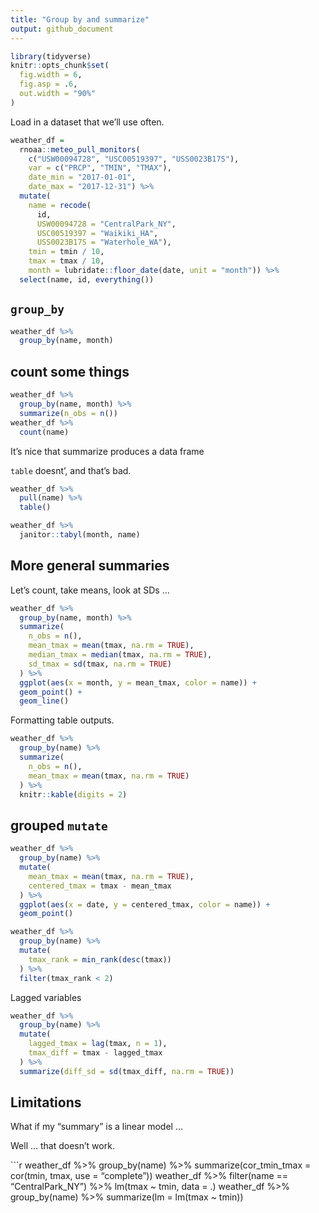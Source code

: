 ```yaml
---
title: "Group by and summarize"
output: github_document
---
```


```r
library(tidyverse)
knitr::opts_chunk$set(
  fig.width = 6,
  fig.asp = .6,
  out.width = "90%"
)
```


Load in a dataset that we'll use often.

```r
weather_df =  
  rnoaa::meteo_pull_monitors(
    c("USW00094728", "USC00519397", "USS0023B17S"),
    var = c("PRCP", "TMIN", "TMAX"), 
    date_min = "2017-01-01",
    date_max = "2017-12-31") %>%
  mutate(
    name = recode(
      id, 
      USW00094728 = "CentralPark_NY", 
      USC00519397 = "Waikiki_HA",
      USS0023B17S = "Waterhole_WA"),
    tmin = tmin / 10,
    tmax = tmax / 10,
    month = lubridate::floor_date(date, unit = "month")) %>%
  select(name, id, everything())
```


## `group_by`

```r
weather_df %>% 
  group_by(name, month)
```


## count some things

```r
weather_df %>% 
  group_by(name, month) %>% 
  summarize(n_obs = n())
weather_df %>% 
  count(name)
```

It's nice that summarize produces a data frame

`table` doesnt', and that's bad.

```r
weather_df %>% 
  pull(name) %>% 
  table() 
```

```r
weather_df %>% 
  janitor::tabyl(month, name)
```



## More general summaries

Let's count, take means, look at SDs ...


```r
weather_df %>% 
  group_by(name, month) %>% 
  summarize(
    n_obs = n(),
    mean_tmax = mean(tmax, na.rm = TRUE),
    median_tmax = median(tmax, na.rm = TRUE),
    sd_tmax = sd(tmax, na.rm = TRUE)
  ) %>% 
  ggplot(aes(x = month, y = mean_tmax, color = name)) + 
  geom_point() + 
  geom_line()
```

Formatting table outputs.

```r
weather_df %>% 
  group_by(name) %>% 
  summarize(
    n_obs = n(),
    mean_tmax = mean(tmax, na.rm = TRUE)
  ) %>% 
  knitr::kable(digits = 2)
```



## grouped `mutate`

```r
weather_df %>% 
  group_by(name) %>% 
  mutate(
    mean_tmax = mean(tmax, na.rm = TRUE),
    centered_tmax = tmax - mean_tmax
  ) %>% 
  ggplot(aes(x = date, y = centered_tmax, color = name)) + 
  geom_point()
```

```r
weather_df %>% 
  group_by(name) %>% 
  mutate(
    tmax_rank = min_rank(desc(tmax))
  ) %>% 
  filter(tmax_rank < 2)
```

Lagged variables

```r
weather_df %>% 
  group_by(name) %>% 
  mutate(
    lagged_tmax = lag(tmax, n = 1),
    tmax_diff = tmax - lagged_tmax
  ) %>% 
  summarize(diff_sd = sd(tmax_diff, na.rm = TRUE))
```


## Limitations

What if my "summary" is a linear model ...

Well ... that doesn't work.

```r
weather_df %>% 
  group_by(name) %>% 
  summarize(cor_tmin_tmax = cor(tmin, tmax, use = "complete"))
weather_df %>% 
  filter(name == "CentralPark_NY") %>% 
  lm(tmax ~ tmin, data = .)
weather_df %>% 
  group_by(name) %>% 
  summarize(lm = lm(tmax ~ tmin))
